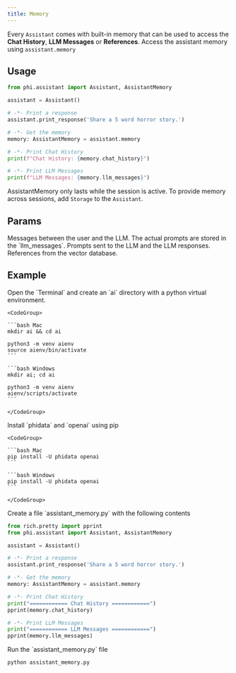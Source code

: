 ```yaml
---
title: Memory
---
```


Every `Assistant` comes with built-in memory that can be used to access the **Chat History**, **LLM Messages** or **References**. Access the assistant memory using `assistant.memory`

## Usage

```python assistant_memory.py
from phi.assistant import Assistant, AssistantMemory

assistant = Assistant()

# -*- Print a response
assistant.print_response('Share a 5 word horror story.')

# -*- Get the memory
memory: AssistantMemory = assistant.memory

# -*- Print Chat History
print(f"Chat History: {memory.chat_history}")

# -*- Print LLM Messages
print(f"LLM Messages: {memory.llm_messages}")
```

<Note>

AssistantMemory only lasts while the session is active. To provide memory across sessions, add `Storage` to the `Assistant`.

</Note>

## Params

<ResponseField name="chat_history" type="List[Message]">
  Messages between the user and the LLM. The actual prompts are stored in the
  `llm_messages`.
</ResponseField>
<ResponseField name="llm_messages" type="List[Message]">
  Prompts sent to the LLM and the LLM responses.
</ResponseField>
<ResponseField name="references" type="List[References]">
  References from the vector database.
</ResponseField>

## Example

<Steps>
  <Step title="Create a virtual environment">
    Open the `Terminal` and create an `ai` directory with a python virtual environment.

    <CodeGroup>

    ```bash Mac
    mkdir ai && cd ai

    python3 -m venv aienv
    source aienv/bin/activate
    ```

    ```bash Windows
    mkdir ai; cd ai

    python3 -m venv aienv
    aienv/scripts/activate
    ```

    </CodeGroup>

  </Step>
  <Step title="Install libraries">
    Install `phidata` and `openai` using pip

    <CodeGroup>

    ```bash Mac
    pip install -U phidata openai
    ```

    ```bash Windows
    pip install -U phidata openai
    ```

    </CodeGroup>

  </Step>
  <Step title="Create an assistant">
    Create a file `assistant_memory.py` with the following contents

```python assistant_memory.py
from rich.pretty import pprint
from phi.assistant import Assistant, AssistantMemory

assistant = Assistant()

# -*- Print a response
assistant.print_response('Share a 5 word horror story.')

# -*- Get the memory
memory: AssistantMemory = assistant.memory

# -*- Print Chat History
print("============ Chat History ============")
pprint(memory.chat_history)

# -*- Print LLM Messages
print("============ LLM Messages ============")
pprint(memory.llm_messages)
```

  </Step>
  <Step title="Run the assistant">
    Run the `assistant_memory.py` file

```bash
python assistant_memory.py
```

  </Step>
</Steps>
